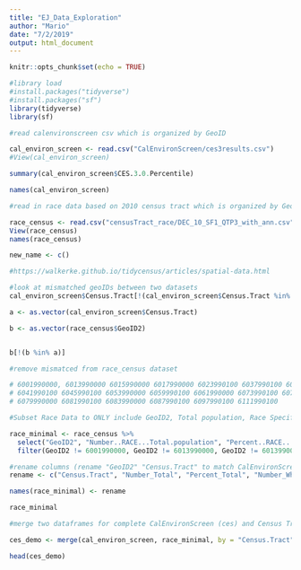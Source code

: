 ```yaml
---
title: "EJ_Data_Exploration"
author: "Mario"
date: "7/2/2019"
output: html_document
---
```


```r
knitr::opts_chunk$set(echo = TRUE)
```


```r
#library load
#install.packages("tidyverse")
#install.packages("sf")
library(tidyverse)
library(sf)


```


```r


#read calenvironscreen csv which is organized by GeoID

cal_environ_screen <- read.csv("CalEnvironScreen/ces3results.csv")
#View(cal_environ_screen)

summary(cal_environ_screen$CES.3.0.Percentile)

names(cal_environ_screen)

#read in race data based on 2010 census tract which is organized by Geocode (geoID2)

race_census <- read.csv("censusTract_race/DEC_10_SF1_QTP3_with_ann.csv")
View(race_census)
names(race_census)

new_name <- c()

#https://walkerke.github.io/tidycensus/articles/spatial-data.html

#look at mismatched geoIDs between two datasets
cal_environ_screen$Census.Tract[!(cal_environ_screen$Census.Tract %in% race_census$GeoID2)]

a <- as.vector(cal_environ_screen$Census.Tract)

b <- as.vector(race_census$GeoID2)


b[!(b %in% a)]

#remove mismatced from race_census dataset

# 6001990000, 6013990000 6015990000 6017990000 6023990100 6037990100 6037990200 6037990300
# 6041990100 6045990100 6053990000 6059990100 6061990000 6073990100 6075980401 6075990100
# 6079990000 6081990100 6083990000 6087990100 6097990100 6111990100

```




```r

#Subset Race Data to ONLY include GeoID2, Total population, Race Specific Raw and Percent 

race_minimal <- race_census %>% 
  select("GeoID2", "Number..RACE...Total.population", "Percent..RACE...Total.population", "Number..RACE...Total.population...One.race...White",	"Percent..RACE...Total.population...One.race...White",	"Number..RACE...Total.population...One.race...Black.or.African.American",	"Percent..RACE...Total.population...One.race...Black.or.African.American",	"Number..RACE...Total.population...One.race...American.Indian.and.Alaska.Native","Percent..RACE...Total.population...One.race...American.Indian.and.Alaska.Native","Number..RACE...Total.population...One.race...Asian",	"Percent..RACE...Total.population...One.race...Asian","Number..RACE...Total.population...One.race...Native.Hawaiian.and.Other.Pacific.Islander",	"Percent..RACE...Total.population...One.race...Native.Hawaiian.and.Other.Pacific.Islander", "Number..HISPANIC.OR.LATINO...Total.population...Hispanic.or.Latino..of.any.race.", "Percent..HISPANIC.OR.LATINO...Total.population...Hispanic.or.Latino..of.any.race.") %>% 
  filter(GeoID2 != 6001990000, GeoID2 != 6013990000, GeoID2 != 6013990000, GeoID2 != 6015990000, GeoID2 != 6017990000, GeoID2 != 6023990100, GeoID2 != 6037990100, GeoID2 != 6037990200, GeoID2 != 6037990300, GeoID2 != 6041990100, GeoID2 != 6045990100, GeoID2 != 6053990000, GeoID2 != 6059990100, GeoID2 != 6061990000, GeoID2 != 6073990100, GeoID2 != 6075980401, GeoID2 != 6075990100, GeoID2 != 6079990000, GeoID2 != 6081990100, GeoID2 != 6083990000, GeoID2 != 6087990100, GeoID2 != 6097990100, GeoID2 != 6111990100)

#rename columns (rename "GeoID2" "Census.Tract" to match CalEnvironScreen)
rename <- c("Census.Tract", "Number_Total", "Percent_Total", "Number_White", "Percent_White", "Number_Black", "Percent_Black", "Number_AmericanIndian_AlaskaNative", "Percent_AmericanIndian_AlaksaNative", "Number_Asian", "Percent_Asian", "Number_Hawaiian_PacificIslander", "Percent_Hawaiian_PacificIslander", "Number_Hispanic_Latinx", "Percent_Hispanic_Latinx")

names(race_minimal) <- rename

race_minimal

#merge two dataframes for complete CalEnvironScreen (ces) and Census Tract Demograohics (demo)

ces_demo <- merge(cal_environ_screen, race_minimal, by = "Census.Tract")

head(ces_demo)

```



